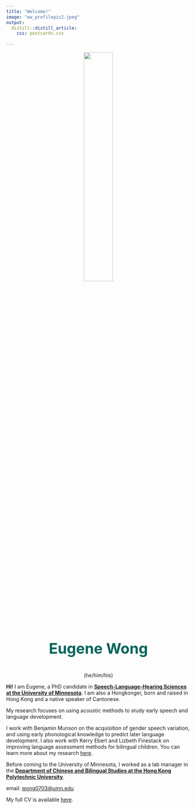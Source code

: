 ```yaml
---
title: "Welcome!"
image: "ew_profilepic2.jpeg"
output:
  distill::distill_article:
    css: postcards.css
    
---
```

<p align="center">
![](ew_profilepic2.jpeg){style="width: 40%;"}
</p>

<center>
<p style="color:#00645a; font-size:40px;">
**Eugene Wong**
</p>

(he/him/his)


</center>


**Hi!** I am Eugene, a PhD candidate in [**Speech-Language-Hearing Sciences at the University of Minnesota**](https://cla.umn.edu/slhs). I am also a Hongkonger, born and raised in Hong Kong and a native speaker of Cantonese. 


My research focuses on using acoustic methods to study early speech and language development.

I work with Benjamin Munson on the acquisition of gender speech variation, and using early phonological knowledge to predict later language development. I also work with Kerry Ebert and Lizbeth Finestack on improving language assessment methods for bilingual children. You can learn more about my research [here](https://scholar.google.com/citations?hl=en&user=Fc6zOuYAAAAJ).


Before coming to the University of Minnesota, I worked as a lab manager in the [**Department of Chinese and Bilingual Studies at the Hong Kong Polytechnic University**](https://www.polyu.edu.hk/cbs/). 


email: [wong0703@umn.edu](mailto:wong0703@umn.edu)

My full CV is available [here](CV_Eugene Wong_latest.pdf).

